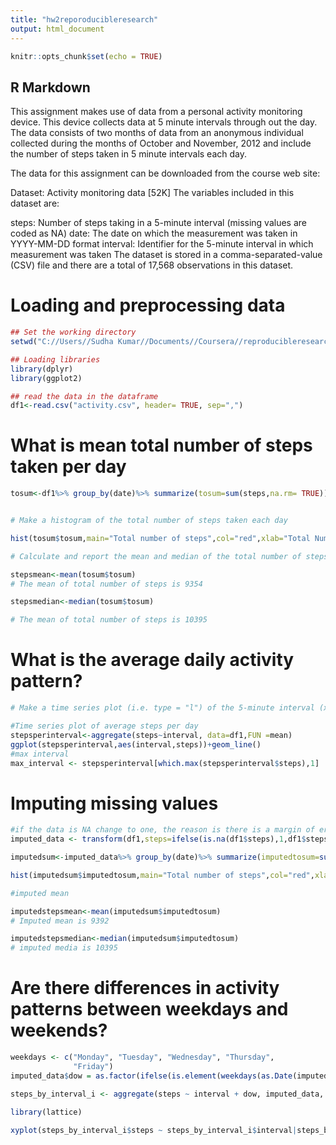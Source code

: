 ---
title: "hw2reporoducibleresearch"
output: html_document
---

```{r setup, include=FALSE}
knitr::opts_chunk$set(echo = TRUE)
```

## R Markdown
This assignment makes use of data from a personal activity monitoring device. This device collects data at 5 minute intervals through out the day. The data consists of two months of data from an anonymous individual collected during the months of October and November, 2012 and include the number of steps taken in 5 minute intervals each day.

The data for this assignment can be downloaded from the course web site:

Dataset: Activity monitoring data [52K]
The variables included in this dataset are:

steps: Number of steps taking in a 5-minute interval (missing values are coded as NA)
date: The date on which the measurement was taken in YYYY-MM-DD format
interval: Identifier for the 5-minute interval in which measurement was taken
The dataset is stored in a comma-separated-value (CSV) file and there are a total of 17,568 observations in this dataset.

# Loading and preprocessing data 

``` {r echo= TRUE}
## Set the working directory
setwd("C://Users//Sudha Kumar//Documents//Coursera//reproducibleresearch//")

## Loading libraries
library(dplyr)
library(ggplot2)

## read the data in the dataframe
df1<-read.csv("activity.csv", header= TRUE, sep=",")

```
# What is mean total number of steps taken per day

```{r echo= TRUE}
tosum<-df1%>% group_by(date)%>% summarize(tosum=sum(steps,na.rm= TRUE))


# Make a histogram of the total number of steps taken each day

hist(tosum$tosum,main="Total number of steps",col="red",xlab="Total Number of steps per day")

# Calculate and report the mean and median of the total number of steps taken per day

stepsmean<-mean(tosum$tosum)
# The mean of total number of steps is 9354

stepsmedian<-median(tosum$tosum)

# The mean of total number of steps is 10395
```
# What is the average daily activity pattern?

```{r echo=TRUE}
# Make a time series plot (i.e. type = "l") of the 5-minute interval (x-axis) and the average number of steps taken, averaged across all days (y-axis)

#Time series plot of average steps per day
stepsperinterval<-aggregate(steps~interval, data=df1,FUN =mean)
ggplot(stepsperinterval,aes(interval,steps))+geom_line()
#max interval
max_interval <- stepsperinterval[which.max(stepsperinterval$steps),1]

```
# Imputing missing values

```{r echo= TRUE}
#if the data is NA change to one, the reason is there is a margin of error and there i s always one step that was taken
imputed_data <- transform(df1,steps=ifelse(is.na(df1$steps),1,df1$steps))

imputedsum<-imputed_data%>% group_by(date)%>% summarize(imputedtosum=sum(steps))

hist(imputedsum$imputedtosum,main="Total number of steps",col="red",xlab="Total Number of steps per day")

#imputed mean

imputedstepsmean<-mean(imputedsum$imputedtosum)
# Imputed mean is 9392

imputedstepsmedian<-median(imputedsum$imputedtosum)
# imputed media is 10395

```
# Are there differences in activity patterns between weekdays and weekends?

```{r echo=FALSE}
weekdays <- c("Monday", "Tuesday", "Wednesday", "Thursday", 
              "Friday")
imputed_data$dow = as.factor(ifelse(is.element(weekdays(as.Date(imputed_data$date)),weekdays), "Weekday", "Weekend"))

steps_by_interval_i <- aggregate(steps ~ interval + dow, imputed_data, mean)

library(lattice)

xyplot(steps_by_interval_i$steps ~ steps_by_interval_i$interval|steps_by_interval_i$dow, main="Average Steps per Day by Interval",xlab="Interval", ylab="Steps",layout=c(1,2), type="l")

```